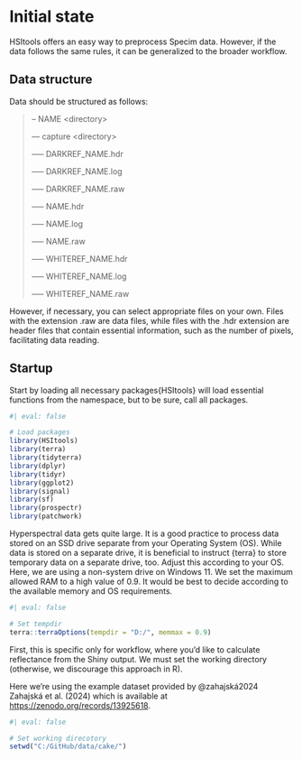 # Initial state

HSItools offers an easy way to preprocess Specim data. However, if the data follows the same rules, it can be generalized to the broader workflow.

## Data structure

Data should be structured as follows:

> – NAME \<directory\>
>
> –– capture \<directory\>
>
> ––– DARKREF_NAME.hdr
>
> ––– DARKREF_NAME.log
>
> ––– DARKREF_NAME.raw
>
> ––– NAME.hdr
>
> ––– NAME.log
>
> ––– NAME.raw
>
> ––– WHITEREF_NAME.hdr
>
> ––– WHITEREF_NAME.log
>
> ––– WHITEREF_NAME.raw

However, if necessary, you can select appropriate files on your own. Files with the extension .raw are data files, while files with the .hdr extension are header files that contain essential information, such as the number of pixels, facilitating data reading.

## Startup

Start by loading all necessary packages{HSItools} will load essential functions from the namespace, but to be sure, call all packages.

```r
#| eval: false

# Load packages
library(HSItools)
library(terra)
library(tidyterra)
library(dplyr)
library(tidyr)
library(ggplot2)
library(signal)
library(sf)
library(prospectr)
library(patchwork)
```

Hyperspectral data gets quite large. It is a good practice to process data stored on an SSD drive separate from your Operating System (OS). While data is stored on a separate drive, it is beneficial to instruct {terra} to store temporary data on a separate drive, too. Adjust this according to your OS. Here, we are using a non-system drive on Windows 11. We set the maximum allowed RAM to a high value of 0.9. It would be best to decide according to the available memory and OS requirements.

```r
#| eval: false

# Set tempdir
terra::terraOptions(tempdir = "D:/", memmax = 0.9)
```

First, this is specific only for workflow, where you'd like to calculate reflectance from the Shiny output. We must set the working directory (otherwise, we discourage this approach in R).

Here we're using the example dataset provided by @zahajská2024 Zahajská et al. (2024) which is available at <https://zenodo.org/records/13925618>.

```r
#| eval: false

# Set working direcotory
setwd("C:/GitHub/data/cake/")
```
